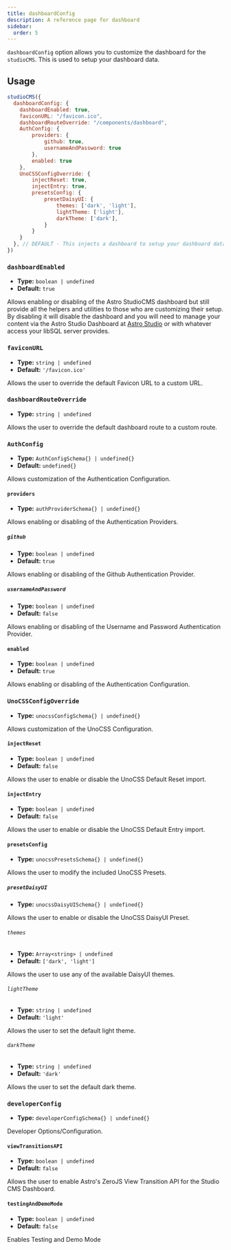 ```yaml
---
title: dashboardConfig
description: A reference page for dashboard
sidebar:
  order: 5
---
```


`dashboardConfig` option allows you to customize the dashboard for the `studioCMS`. This is used to setup your dashboard data.

## Usage

```js title="astro.config.mjs"  {2-24}
studioCMS({
  dashboardConfig: {
    dashboardEnabled: true,
    faviconURL: "/favicon.ico",
    dashboardRouteOverride: "/components/dashboard",
    AuthConfig: {
        providers: {
            github: true,
            usernameAndPassword: true
        },
        enabled: true
    },
    UnoCSSConfigOverride: {
        injectReset: true,
        injectEntry: true,
        presetsConfig: {
            presetDaisyUI: {
                themes: ['dark', 'light'],
                lightTheme: ['light'],
                darkTheme: ['dark'],
            }
        }
    }
  }, // DEFAULT - This injects a dashboard to setup your dashboard data.
})
```

### `dashboardEnabled`

- **Type:** `boolean | undefined`
- **Default:** `true`

Allows enabling or disabling of the Astro StudioCMS dashboard but still provide all the helpers and utilities to those who are customizing their setup. By disabling it will disable the dashboard and you will need to manage your content via the Astro Studio Dashboard at [Astro Studio](http://studio.astro.build) or with whatever access your libSQL server provides.


### `faviconURL`

- **Type:** `string | undefined`
- **Default:** `'/favicon.ico'`

Allows the user to override the default Favicon URL to a custom URL.

### `dashboardRouteOverride`

- **Type:** `string | undefined`

Allows the user to override the default dashboard route to a custom route.

### `AuthConfig`

- **Type:** `AuthConfigSchema{} | undefined{}`
- **Default:** `undefined{}`

Allows customization of the Authentication Configuration.

#### `providers`

- **Type:** `authProviderSchema{} | undefined{}`

Allows enabling or disabling of the Authentication Providers.

##### `github`

- **Type:** `boolean | undefined`
- **Default:** `true`

Allows enabling or disabling of the Github Authentication Provider.

##### `usernameAndPassword`

- **Type:** `boolean | undefined`
- **Default:** `false`

Allows enabling or disabling of the Username and Password Authentication Provider.

#### `enabled`

- **Type:** `boolean | undefined`
- **Default:** `true`

Allows enabling or disabling of the Authentication Configuration.

### `UnoCSSConfigOverride`

- **Type:** `unocssConfigSchema{} | undefined{}`

Allows customization of the UnoCSS Configuration.

#### `injectReset`

- **Type:** `boolean | undefined`
- **Default:** `false`

Allows the user to enable or disable the UnoCSS Default Reset import.

#### `injectEntry`

- **Type:** `boolean | undefined`
- **Default:** `false`

Allows the user to enable or disable the UnoCSS Default Entry import.

#### `presetsConfig`

- **Type:** `unocssPresetsSchema{} | undefined{}`

Allows the user to modify the included UnoCSS Presets.

##### `presetDaisyUI`

- **Type:** `unocssDaisyUISchema{} | undefined{}`

Allows the user to enable or disable the UnoCSS DaisyUI Preset.

###### `themes`

- **Type:** `Array<string> | undefined`
- **Default:** `['dark', 'light']`

Allows the user to use any of the available DaisyUI themes.

###### `lightTheme`

- **Type:** `string | undefined`
- **Default:** `'light'`

Allows the user to set the default light theme.

###### `darkTheme`

- **Type:** `string | undefined`
- **Default:** `'dark'`

Allows the user to set the default dark theme.

### `developerConfig`

- **Type:** `developerConfigSchema{} | undefined{}`

Developer Options/Configuration.

#### `viewTransitionsAPI`

- **Type:** `boolean | undefined`
- **Default:** `false`

Allows the user to enable Astro's ZeroJS View Transition API for the Studio CMS Dashboard.

#### `testingAndDemoMode`

- **Type:** `boolean | undefined`
- **Default:** `false`

Enables Testing and Demo Mode
